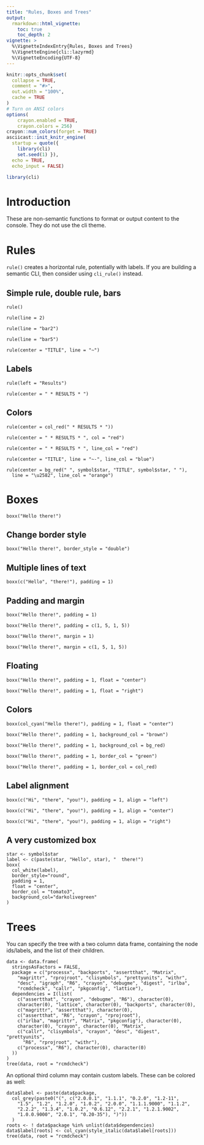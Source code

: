```yaml
---
title: "Rules, Boxes and Trees"
output:
  rmarkdown::html_vignette:
    toc: true
    toc_depth: 2
vignette: >
  %\VignetteIndexEntry{Rules, Boxes and Trees}
  %\VignetteEngine{cli::lazyrmd}
  %\VignetteEncoding{UTF-8}
---
```


```r
knitr::opts_chunk$set(
  collapse = TRUE,
  comment = "#>",
  out.width = "100%",
  cache = TRUE
)
# Turn on ANSI colors
options(
    crayon.enabled = TRUE,
    crayon.colors = 256)
crayon::num_colors(forget = TRUE)
asciicast::init_knitr_engine(
  startup = quote({
    library(cli)
    set.seed(1) }),
  echo = TRUE,
  echo_input = FALSE)
```

```r
library(cli)
```

# Introduction

These are non-semantic functions to format or output content to the
console. They do not use the cli theme.

# Rules

`rule()` creates a horizontal rule, potentially with labels.
If you are building a semantic CLI, then consider using `cli_rule()`
instead.

## Simple rule, double rule, bars

```asciicast
rule()
```

```asciicast
rule(line = 2)
```

```asciicast
rule(line = "bar2")
```

```asciicast
rule(line = "bar5")
```

```asciicast
rule(center = "TITLE", line = "~")
```

## Labels

```asciicast
rule(left = "Results")
```

```asciicast
rule(center = " * RESULTS * ")
```

## Colors

```asciicast
rule(center = col_red(" * RESULTS * "))
```

```asciicast
rule(center = " * RESULTS * ", col = "red")
```

```asciicast
rule(center = " * RESULTS * ", line_col = "red")
```

```asciicast
rule(center = "TITLE", line = "~-", line_col = "blue")
```

```asciicast
rule(center = bg_red(" ", symbol$star, "TITLE", symbol$star, " "),
  line = "\u2582", line_col = "orange")
```

# Boxes

```asciicast
boxx("Hello there!")
```

## Change border style

```asciicast
boxx("Hello there!", border_style = "double")
```

## Multiple lines of text

```asciicast
boxx(c("Hello", "there!"), padding = 1)
```

## Padding and margin

```asciicast
boxx("Hello there!", padding = 1)
```

```asciicast
boxx("Hello there!", padding = c(1, 5, 1, 5))
```

```asciicast
boxx("Hello there!", margin = 1)
```

```asciicast
boxx("Hello there!", margin = c(1, 5, 1, 5))
```

## Floating

```asciicast
boxx("Hello there!", padding = 1, float = "center")
```

```asciicast
boxx("Hello there!", padding = 1, float = "right")
```

## Colors

```asciicast
boxx(col_cyan("Hello there!"), padding = 1, float = "center")
```

```asciicast
boxx("Hello there!", padding = 1, background_col = "brown")
```

```asciicast
boxx("Hello there!", padding = 1, background_col = bg_red)
```

```asciicast
boxx("Hello there!", padding = 1, border_col = "green")
```

```asciicast
boxx("Hello there!", padding = 1, border_col = col_red)
```

## Label alignment

```asciicast
boxx(c("Hi", "there", "you!"), padding = 1, align = "left")
```

```asciicast
boxx(c("Hi", "there", "you!"), padding = 1, align = "center")
```

```asciicast
boxx(c("Hi", "there", "you!"), padding = 1, align = "right")
```

## A very customized box

```asciicast
star <- symbol$star
label <- c(paste(star, "Hello", star), "  there!")
boxx(
  col_white(label),
  border_style="round",
  padding = 1,
  float = "center",
  border_col = "tomato3",
  background_col="darkolivegreen"
)
```

# Trees

You can specify the tree with a two column data frame, containing the
node ids/labels, and the list of their children.

```asciicast
data <- data.frame(
  stringsAsFactors = FALSE,
  package = c("processx", "backports", "assertthat", "Matrix",
    "magrittr", "rprojroot", "clisymbols", "prettyunits", "withr",
    "desc", "igraph", "R6", "crayon", "debugme", "digest", "irlba",
    "rcmdcheck", "callr", "pkgconfig", "lattice"),
  dependencies = I(list(
    c("assertthat", "crayon", "debugme", "R6"), character(0),
    character(0), "lattice", character(0), "backports", character(0),
    c("magrittr", "assertthat"), character(0),
    c("assertthat", "R6", "crayon", "rprojroot"),
    c("irlba", "magrittr", "Matrix", "pkgconfig"), character(0),
    character(0), "crayon", character(0), "Matrix",
    c("callr", "clisymbols", "crayon", "desc", "digest", "prettyunits",
      "R6", "rprojroot", "withr"),
    c("processx", "R6"), character(0), character(0)
  ))
)
tree(data, root = "rcmdcheck")
```

An optional third column may contain custom labels. These can be colored
as well:

```asciicast
data$label <- paste(data$package,
  col_grey(paste0("(", c("2.0.0.1", "1.1.1", "0.2.0", "1.2-11",
    "1.5", "1.2", "1.2.0", "1.0.2", "2.0.0", "1.1.1.9000", "1.1.2",
    "2.2.2", "1.3.4", "1.0.2", "0.6.12", "2.2.1", "1.2.1.9002",
    "1.0.0.9000", "2.0.1", "0.20-35"), ")"))
  )
roots <- ! data$package %in% unlist(data$dependencies)
data$label[roots] <- col_cyan(style_italic(data$label[roots]))
tree(data, root = "rcmdcheck")
```
